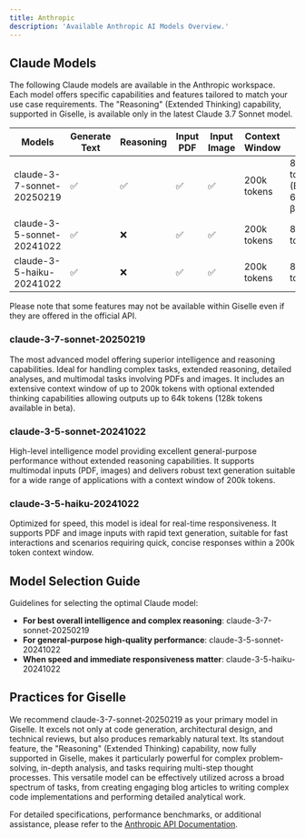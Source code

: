 ```yaml
---
title: Anthropic
description: 'Available Anthropic AI Models Overview.'
---
```


## Claude Models

The following Claude models are available in the Anthropic workspace. Each model offers specific capabilities and features tailored to match your use case requirements. The "Reasoning" (Extended Thinking) capability, supported in Giselle, is available only in the latest Claude 3.7 Sonnet model.

| Models                      | Generate Text | Reasoning | Input PDF | Input Image | Context Window | Max Output                         | Plan@Giselle |
|-----------------------------|---------------|-----------|-----------|-------------|----------------|------------------------------------|----------------|
| claude-3-7-sonnet-20250219  | ✅            | ✅         | ✅         | ✅           | 200k tokens    | 8192 tokens (Extended: 64k/128k β) | Pro            |
| claude-3-5-sonnet-20241022  | ✅            | ❌         | ✅         | ✅           | 200k tokens    | 8192 tokens                        | Pro            |
| claude-3-5-haiku-20241022   | ✅            | ❌         | ✅         | ✅           | 200k tokens    | 8192 tokens                        | Free           |

Please note that some features may not be available within Giselle even if they are offered in the official API. 

### claude-3-7-sonnet-20250219
The most advanced model offering superior intelligence and reasoning capabilities. Ideal for handling complex tasks, extended reasoning, detailed analyses, and multimodal tasks involving PDFs and images. It includes an extensive context window of up to 200k tokens with optional extended thinking capabilities allowing outputs up to 64k tokens (128k tokens available in beta).

### claude-3-5-sonnet-20241022
High-level intelligence model providing excellent general-purpose performance without extended reasoning capabilities. It supports multimodal inputs (PDF, images) and delivers robust text generation suitable for a wide range of applications with a context window of 200k tokens.

### claude-3-5-haiku-20241022
Optimized for speed, this model is ideal for real-time responsiveness. It supports PDF and image inputs with rapid text generation, suitable for fast interactions and scenarios requiring quick, concise responses within a 200k token context window.

## Model Selection Guide

Guidelines for selecting the optimal Claude model:

- **For best overall intelligence and complex reasoning**: claude-3-7-sonnet-20250219
- **For general-purpose high-quality performance**: claude-3-5-sonnet-20241022
- **When speed and immediate responsiveness matter**: claude-3-5-haiku-20241022

## Practices for Giselle
We recommend claude-3-7-sonnet-20250219 as your primary model in Giselle. It excels not only at code generation, architectural design, and technical reviews, but also produces remarkably natural text. Its standout feature, the "Reasoning" (Extended Thinking) capability, now fully supported in Giselle, makes it particularly powerful for complex problem-solving, in-depth analysis, and tasks requiring multi-step thought processes. This versatile model can be effectively utilized across a broad spectrum of tasks, from creating engaging blog articles to writing complex code implementations and performing detailed analytical work.

For detailed specifications, performance benchmarks, or additional assistance, please refer to the [Anthropic API Documentation](https://docs.anthropic.com/en/docs/about-claude/models/all-models).
